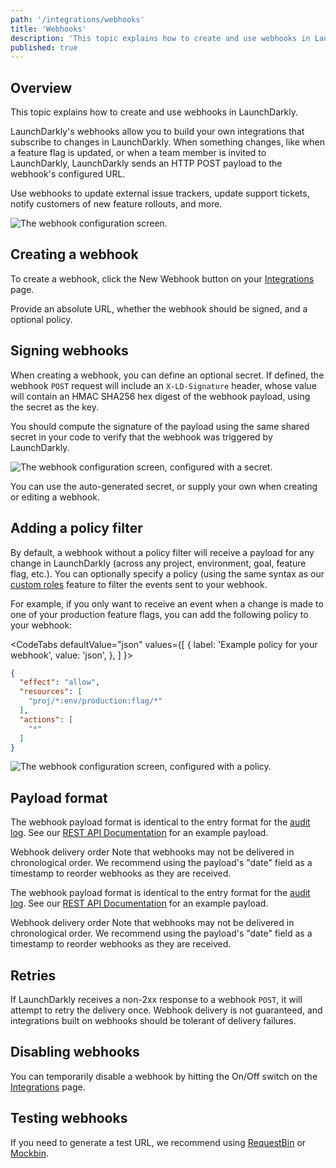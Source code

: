 ```yaml
---
path: '/integrations/webhooks'
title: 'Webhooks'
description: 'This topic explains how to create and use webhooks in LaunchDarkly. LaunchDarkly''s webhooks allow you to build your own integrations. When something changes, LaunchDarkly sends an HTTP POST payload to the webhook''s configured URL.'
published: true
---
```


## Overview

This topic explains how to create and use webhooks in LaunchDarkly.

LaunchDarkly's webhooks allow you to build your own integrations that subscribe to changes in LaunchDarkly. When something changes, like when a feature flag is updated, or when a team member is invited to LaunchDarkly, LaunchDarkly sends an HTTP POST payload to the webhook's configured URL.

Use webhooks to update external issue trackers, update support tickets, notify customers of new feature rollouts, and more.

![The webhook configuration screen.](../../images/integrations-webhooks-create.png) 


## Creating a webhook

To create a webhook, click the New Webhook button on your [Integrations](https://app.launchdarkly.com/integrations) page.

Provide an absolute URL, whether the webhook should be signed, and a optional policy.

## Signing webhooks

When creating a webhook, you can define an optional secret. If defined, the webhook `POST` request will include an `X-LD-Signature` header, whose value will contain an HMAC SHA256 hex digest of the webhook payload, using the secret as the key.

You should compute the signature of the payload using the same shared secret in your code to verify that the webhook was triggered by LaunchDarkly.

![The webhook configuration screen, configured with a secret.](../images/integrations-webhook-sign.png) 


You can use the auto-generated secret, or supply your own when creating or editing a webhook.

## Adding a policy filter

By default, a webhook without a policy filter will receive a payload for any change in LaunchDarkly (across any project, environment, goal, feature flag, etc.). You can optionally specify a policy (using the same syntax as our [custom roles](/home/account-security/custom-roles) feature to filter the events sent to your webhook.

For example, if you only want to receive an event when a change is made to one of your production feature flags, you can add the following policy to your webhook:

<CodeTabs
  defaultValue="json"
  values={[
    { label: 'Example policy for your webhook', value: 'json', },
  ]
}>
<CodeTabItem value="json">

```json
{
  "effect": "allow",
  "resources": [
    "proj/*:env/production:flag/*"
  ],
  "actions": [
    "*"
  ]
}
```

</CodeTabItem>
</CodeTabs>

![The webhook configuration screen, configured with a policy.](../../images/integrations-slack-webhook-create-with-policy.png) 


## Payload format

The webhook payload format is identical to the entry format for the [audit log](/home/managing-flags/audit-log-history). See our [REST API Documentation](https://apidocs.launchdarkly.com/docs/webhooks-overview#payload) for an example payload.

<Callout intent="info">
  <CalloutTitle>Webhook delivery order</CalloutTitle>
  <CalloutDescription>
    Note that webhooks may not be delivered in chronological order. We recommend using the payload's "date" field as a
    timestamp to reorder webhooks as they are received.
  </CalloutDescription>
</Callout> 

The webhook payload format is identical to the entry format for the [audit log](/home/managing-flags/audit-log-history). See our [REST API Documentation](https://apidocs.launchdarkly.com/docs/webhooks-overview#payload) for an example payload.

<Callout intent="info">
  <CalloutTitle>Webhook delivery order</CalloutTitle>
  <CalloutDescription>
    Note that webhooks may not be delivered in chronological order. We recommend using the payload's "date" field as a
    timestamp to reorder webhooks as they are received.
  </CalloutDescription>
</Callout> 

## Retries

If LaunchDarkly receives a non-2xx response to a webhook `POST`, it will attempt to retry the delivery once. Webhook delivery is not guaranteed, and integrations built on webhooks should be tolerant of delivery failures.

## Disabling webhooks

You can temporarily disable a webhook by hitting the On/Off switch on the [Integrations](https://app.launchdarkly.com/integrations) page.

## Testing webhooks

If you need to generate a test URL, we recommend using [RequestBin](https://requestbin.com/) or [Mockbin](http://mockbin.org/).
